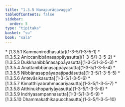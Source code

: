 ```yaml
---
title: "1.3.5 Navapurāṇavagga"
tableOfContents: false
sidebar:
  order: 5
type: "tipitaka"
basket: "su"
book: "sala"
---
```



<DynamicBreadcrumb />



<TableOfContents book="sala" section="1.3.5">
* [1.3.5.1 Kammanirodhasutta](1-3-5/1-3-5-1)
* [1.3.5.2 Aniccanibbānasappāyasutta](1-3-5/1-3-5-2)
* [1.3.5.3 Dukkhanibbānasappāyasutta](1-3-5/1-3-5-3)
* [1.3.5.4 Anattanibbānasappāyasutta](1-3-5/1-3-5-4)
* [1.3.5.5 Nibbānasappāyapaṭipadāsutta](1-3-5/1-3-5-5)
* [1.3.5.6 Antevāsikasutta](1-3-5/1-3-5-6)
* [1.3.5.7 Kimatthiyabrahmacariyasutta](1-3-5/1-3-5-7)
* [1.3.5.8 Atthinukhopariyāyasutta](1-3-5/1-3-5-8)
* [1.3.5.9 Indriyasampannasutta](1-3-5/1-3-5-9)
* [1.3.5.10 Dhammakathikapucchasutta](1-3-5/1-3-5-10)
</TableOfContents>